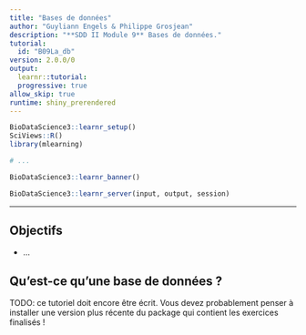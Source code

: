 ```yaml
---
title: "Bases de données"
author: "Guyliann Engels & Philippe Grosjean"
description: "**SDD II Module 9** Bases de données."
tutorial:
  id: "B09La_db"
version: 2.0.0/0
output:
  learnr::tutorial:
  progressive: true
allow_skip: true
runtime: shiny_prerendered
---
```


```r
BioDataScience3::learnr_setup()
SciViews::R()
library(mlearning)

# ...
```

```r
BioDataScience3::learnr_banner()
```

```r
BioDataScience3::learnr_server(input, output, session)
```

------------------------------------------------------------------------

## Objectifs

-   ...

## Qu'est-ce qu'une base de données ?

TODO: ce tutoriel doit encore être écrit. Vous devez probablement penser à installer une version plus récente du package qui contient les exercices finalisés !
